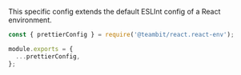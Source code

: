 This specific config extends the default ESLInt config of a React environment.

```js
const { prettierConfig } = require('@teambit/react.react-env');

module.exports = {
  ...prettierConfig,
};
```
